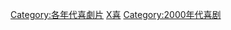 [[Category:各年代喜劇片|Category:各年代喜劇片]]
[[Category:2000年代電影作品|X喜]]
[[Category:2000年代喜剧|Category:2000年代喜剧]]
